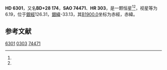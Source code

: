 {{Starbox begin
| name = HD 6301
}}
{{Starbox observe
| epoch = [[J2000.0|J2000.0]]
| constell = {{星座名待查}}<ref name=SIMBAD>{{cite web
 | url=http://simbad.u-strasbg.fr/simbad/sim-id?Ident=HR+303
 | title =Pulsating variable Star
 | publisher=Centre de Données astronomiques de Strasbourg
 | work=SIMBAD
 | accessdate=2012-07-13}}</ref><ref name=DATA>{{cite web
 | url=http://vizier.u-strasbg.fr/viz-bin/VizieR-5?-out.add=.&-source=5050&-corr=PK=HR&-out.max=9999&HR=303
 | title=VizieR Detailed Page
 | accessdate=2012-07-13
 | archive-date=2019-02-16
 | archive-url=https://web.archive.org/web/20190216115348/http://vizier.u-strasbg.fr/viz-bin/VizieR-5?-out.add=.&-source=5050&-corr=PK=HR&-out.max=9999&HR=303
 | dead-url=no
 }}</ref>
| 星官 = 
| ra = {{RA|1|4|27.6}}<ref name=SIMBAD /><ref name=DATA />
| dec = {{DEC|+29|39|31}}<ref name=SIMBAD /><ref name=DATA />
| appmag_v = 6.19<ref name=SIMBAD /><ref name=DATA />
}}
{{Starbox character
| class = F7IV-V<ref name=SIMBAD /><ref name=DATA />
| b-v = 0.43<ref name=SIMBAD /><ref name=DATA />
| u-b = -0.05<ref name=SIMBAD /><ref name=DATA />
| r-i = <ref name=SIMBAD /><ref name=DATA />
| variable = 
}}
{{Starbox astrometry
| radial_v = -0.05
| prop_mo_ra = 0
| parallax = 
| p_error = 
}}
{{Starbox catalog
| names =BD+28 174，[[SAO星表|SAO]] 74471，[[HD星表|HD]] 6301，[[HR星表|HR]] 303}}
{{Starbox reference |Simbad=HR+303}}
{{Starbox end}}

'''HD 6301'''，又名'''BD+28 174'''，'''SAO 74471'''、'''HR 303'''，是一颗恒星<ref name=SIMBAD /><ref name=DATA />，视星等为6.19，位于[[銀道座標系|銀經]]126.31，[[銀道座標系|銀緯]]-33.13，其[[B1900.0|B1900.0]]坐标为赤經{{RA|0|58|59.5}}，赤緯{{DEC|+29|-33.13|31}}。

== 参考文献 ==
{{reflist}}

{{star-stub}}

[[Category:HD和HDE天體|6301]]
[[Category:HR天體|0303]]
[[Category:SAO天體|74471]]